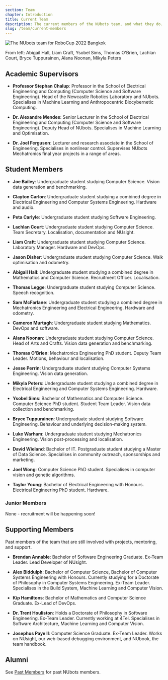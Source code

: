 ```yaml
---
section: Team
chapter: Introduction
title: Current Team
description: The current members of the NUbots team, and what they do.
slug: /team/current-members
---
```


![The NUbots team for RoboCup 2022 Bangkok](./images/team-photo-robocup-2022.jpeg 'The NUbots team for RoboCup 2022')

From left: Abigail Hall, Liam Craft, Ysobel Sims, Thomas O'Brien, Lachlan Court, Bryce Tuppurainen, Alana Noonan, Mikyla Peters

## Academic Supervisors

- **Professor Stephan Chalup**: Professor in the School of Electrical Engineering and Computing (Computer Science and Software Engineering). Head of the Newcastle Robotics Laboratory and NUbots. Specialises in Machine Learning and Anthropocentric Biocybernetic Computing.

- **Dr. Alexandre Mendes**: Senior Lecturer in the School of Electrical Engineering and Computing (Computer Science and Software Engineering). Deputy Head of NUbots. Specialises in Machine Learning and Optimisation.

- **Dr. Joel Ferguson**: Lecturer and research associate in the School of Engineering. Specialises in nonlinear control. Supervises NUbots Mechatronics final year projects in a range of areas.

## Student Members

- **Joe Bailey**: Undergraduate student studying Computer Science. Vision data generation and benchmarking.

- **Clayton Carlon**: Undergraduate student studying a combined degree in Electrical Engineering and Computer Systems Engineering. Hardware and audio.

- **Peta Carlyle**: Undergraduate student studying Software Engineering.

- **Lachlan Court**: Undergraduate student studying Computer Science. Team Secretary. Localisation, documentation and NUsight.

- **Liam Craft**: Undergraduate student studying Computer Science. Laboratory Manager. Hardware and DevOps.

- **Jason Disher**: Undergraduate student studying Computer Science. Walk optimisation and odometry.

- **Abigail Hall**: Undergraduate student studying a combined degree in Mathematics and Computer Science. Recruitment Officer. Localisation.

- **Thomas Legge**: Undergraduate student studying Computer Science. Speech recognition.

- **Sam McFarlane**: Undergraduate student studying a combined degree in Mechatronics Engineering and Electrical Engineering. Hardware and odometry.

- **Cameron Murtagh**: Undergraduate student studying Mathematics. DevOps and software.

- **Alana Noonan**: Undergraduate student studying Computer Science. Head of Arts and Crafts. Vision data generation and benchmarking.

- **Thomas O'Brien**: Mechatronics Engineering PhD student. Deputy Team Leader. Motions, behaviour and localisation.

- **Jesse Perrin**: Undergraduate student studying Computer Systems Engineering. Vision data generation.

- **Mikyla Peters**: Undergraduate student studying a combined degree in Electrical Engineering and Computer Systems Engineering. Hardware.

- **Ysobel Sims**: Bachelor of Mathematics and Computer Science. Computer Science PhD student. Student Team Leader. Vision data collection and benchmarking.

- **Bryce Tuppurainen**: Undergraduate student studying Software Engineering. Behaviour and underlying decision-making system.

- **Luke Warham**: Undergraduate student studying Mechatronics Engineering. Vision post-processing and localisation.

- **David Wieland**: Bachelor of IT. Postgraduate student studying a Master of Data Science. Specialises in community outreach, sponsorships and marketing.

- **Joel Wong**: Computer Science PhD student. Specialises in computer vision and genetic algorithms.

- **Taylor Young**: Bachelor of Electrical Engineering with Honours. Electrical Engineering PhD student. Hardware.

### Junior Members

None - recruitment will be happening soon!

## Supporting Members

Past members of the team that are still involved with projects, mentoring, and support.

- **Brendan Annable**: Bachelor of Software Engineering Graduate. Ex-Team Leader. Lead Developer of NUsight.

- **Alex Biddulph**: Bachelor of Computer Science, Bachelor of Computer Systems Engineering with Honours. Currently studying for a Doctorate of Philosophy in Computer Systems Engineering. Ex-Team Leader. Specialises in the Build System, Machine Learning and Computer Vision.

- **Kip Hamiltons**: Bachelor of Mathematics and Computer Science Graduate. Ex-Lead of DevOps.

- **Dr. Trent Houliston**: Holds a Doctorate of Philosophy in Software Engineering. Ex-Team Leader. Currently working at 4Tel. Specialises in Software Architecture, Machine Learning and Computer Vision.

- **Josephus Paye II**: Computer Science Graduate. Ex-Team Leader. Works on NUsight, our web-based debugging environment, and NUbook, the team handbook.

## Alumni

See [Past Members](/team/past-members) for past NUbots members.
